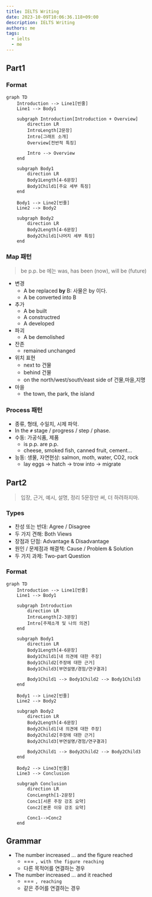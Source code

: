 ```yaml
---
title: IELTS Writing
date: 2023-10-09T10:06:36.118+09:00
description: IELTS Writing
authors: me
tags:
  - ielts
  - me
---
```


## Part1

### Format

```mermaid
graph TD
    Introduction --> Line1[빈줄]
    Line1 --> Body1

    subgraph Introduction[Introduction + Overview]
        direction LR
        IntroLength[2문장]
        Intro[그래프 소개]
        Overview[전반적 특징]

        Intro --> Overview
    end

    subgraph Body1
        direction LR
        Body1Length[4-6문장]
        Body1Child1[주요 세부 특징]
    end

    Body1 --> Line2[빈줄]
    Line2 --> Body2

    subgraph Body2
        direction LR
        Body2Length[4-6문장]
        Body2Child1[나머지 세부 특징]
    end
```

### Map 패턴

> be p.p.
> be 에는 was, has been (now), will be (future)

- 변경
  - A be replaced **by** B: 사물은 by 이다.
  - A be converted into B
- 추가
  - A be built
  - A constructred
  - A developed
- 파괴
  - A be demolished
- 잔존
  - remained unchanged
- 위치 표현
  - next to 건물
  - behind 건물
  - on the north/west/south/east side of 건물,마을,지명
- 마을
  - the town, the park, the island

### Process 패턴

- 종류, 형태, 수일치, 시제 파악.
- In the `#` stage / progress / step / phase.
- 수동: 가공식품, 제품
  - is p.p. are p.p.
  - cheese, smoked fish, canned fruit, cement...
- 능동: 생물, 자연현상: salmon, moth, water, CO2, rock
  - lay eggs -> hatch -> trow into -> migrate

## Part2

> 입장, 근거, 예시, 설명, 정리
> 5문장만 써, 더 하려하지마.

### Types

- 찬성 또는 반대: Agree / Disagree
- 두 가지 견해: Both Views
- 장점과 단점: Advantage & Disadvantage
- 원인 / 문제점과 해결책: Cause / Problem & Solution
- 두 가지 과제: Two-part Question

### Format

```mermaid
graph TD
    Introduction --> Line1[빈줄]
    Line1 --> Body1

    subgraph Introduction
        direction LR
        IntroLength[2-3문장]
        Intro[주제소개 및 나의 의견]
    end

    subgraph Body1
        direction LR
        Body1Length[4-6문장]
        Body1Child1[내 의견에 대한 주장]
        Body1Child2[주장에 대한 근거]
        Body1Child3[부연설명/경험/연구결과]

        Body1Child1 --> Body1Child2 --> Body1Child3
    end

    Body1 --> Line2[빈줄]
    Line2 --> Body2

    subgraph Body2
        direction LR
        Body2Length[4-6문장]
        Body2Child1[내 의견에 대한 주장]
        Body2Child2[주장에 대한 근거]
        Body2Child3[부연설명/경험/연구결과]

        Body2Child1 --> Body2Child2 --> Body2Child3
    end

    Body2 --> Line3[빈줄]
    Line3 --> Conclusion

    subgraph Conclusion
        direction LR
        ConcLength[1-2문장]
        Conc1[서론 주장 강조 요약]
        Conc2[본론 이유 강조 요약]

        Conc1-->Conc2
    end
```

## Grammar

- The number increased ... and the figure reached
  - === `, with the figure reaching`
  - 다른 목적어를 연결하는 경우
- The number increased ... and it reached
  - === `, reaching`
  - 같은 주어를 연결하는 경우
